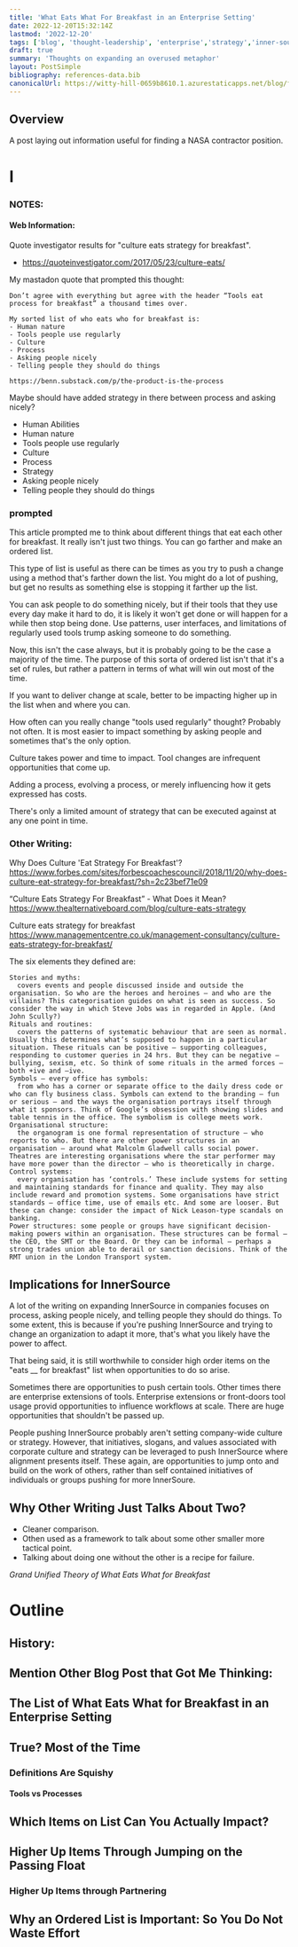 ```yaml
---
title: 'What Eats What For Breakfast in an Enterprise Setting'
date: 2022-12-20T15:32:14Z
lastmod: '2022-12-20'
tags: ['blog', 'thought-leadership', 'enterprise','strategy','inner-source']
draft: true
summary: 'Thoughts on expanding an overused metaphor'
layout: PostSimple
bibliography: references-data.bib
canonicalUrl: https://witty-hill-0659b8610.1.azurestaticapps.net/blog/finding-a-nasa-contractor-jobs/
---
```


## Overview

A post laying out information useful for finding a NASA contractor position.

<TOCInline toc={props.toc} exclude="Overview" toHeading={2} />


# I



### NOTES:

#### Web Information:
Quote investigator results for "culture eats strategy for breakfast". 
  - https://quoteinvestigator.com/2017/05/23/culture-eats/

My mastadon quote that prompted this thought:

```
Don’t agree with everything but agree with the header “Tools eat process for breakfast” a thousand times over.

My sorted list of who eats who for breakfast is:
- Human nature
- Tools people use regularly
- Culture
- Process
- Asking people nicely
- Telling people they should do things

https://benn.substack.com/p/the-product-is-the-process
```

Maybe should have added strategy in there between process and asking nicely?
- Human Abilities
- Human nature
- Tools people use regularly
- Culture
- Process
- Strategy
- Asking people nicely
- Telling people they should do things

### prompted
This article prompted me to think about different things that eat each other for breakfast. 
It really isn't just two things. You can go farther and make an ordered list. 

This type of list is useful as there can be times as you try to push a change using a method that's farther 
down the list. You might do a lot of pushing, but get no results as something else is stopping it farther 
up the list. 

You can ask people to do something nicely, but if their tools that they use every day make it hard to do, it 
is likely it won't get done or will happen for a while then stop being done. Use patterns, user interfaces, and 
limitations of regularly used tools trump asking someone to do something. 

Now, this isn't the case always, but it is probably going to be the case a majority of the time. The 
purpose of this sorta of ordered list isn't that it's a set of rules, but rather a pattern in terms of 
what will win out most of the time. 

If you want to deliver change at scale, better to be impacting higher up in the list when and where you can. 

How often can you really change "tools used regularly" thought? Probably not often. It is most easier to impact 
something by asking people and sometimes that's the only option. 

Culture takes power and time to impact. Tool changes are infrequent opportunities that come up. 

Adding a process, evolving a process, or merely influencing how it gets expressed has costs. 

There's only a limited amount of strategy that can be executed against at any one point in time. 


### Other Writing: 

Why Does Culture 'Eat Strategy For Breakfast'?
https://www.forbes.com/sites/forbescoachescouncil/2018/11/20/why-does-culture-eat-strategy-for-breakfast/?sh=2c23bef71e09


“Culture Eats Strategy For Breakfast” - What Does it Mean?
https://www.thealternativeboard.com/blog/culture-eats-strategy


Culture eats strategy for breakfast
https://www.managementcentre.co.uk/management-consultancy/culture-eats-strategy-for-breakfast/

The six elements they defined are:

    Stories and myths: 
      covers events and people discussed inside and outside the organisation. So who are the heroes and heroines – and who are the villains? This categorisation guides on what is seen as success. So consider the way in which Steve Jobs was in regarded in Apple. (And John Scully?)
    Rituals and routines: 
      covers the patterns of systematic behaviour that are seen as normal. Usually this determines what’s supposed to happen in a particular situation. These rituals can be positive – supporting colleagues, responding to customer queries in 24 hrs. But they can be negative – bullying, sexism, etc. So think of some rituals in the armed forces – both +ive and –ive.
    Symbols – every office has symbols: 
      from who has a corner or separate office to the daily dress code or who can fly business class. Symbols can extend to the branding – fun or serious – and the ways the organisation portrays itself through what it sponsors. Think of Google’s obsession with showing slides and table tennis in the office. The symbolism is college meets work.
    Organisational structure: 
      the organogram is one formal representation of structure – who reports to who. But there are other power structures in an organisation – around what Malcolm Gladwell calls social power. Theatres are interesting organisations where the star performer may have more power than the director – who is theoretically in charge.
    Control systems: 
      every organisation has ‘controls.’ These include systems for setting and maintaining standards for finance and quality. They may also include reward and promotion systems. Some organisations have strict standards – office time, use of emails etc. And some are looser. But these can change: consider the impact of Nick Leason-type scandals on banking.
    Power structures: some people or groups have significant decision-making powers within an organisation. These structures can be formal – the CEO, the SMT or the Board. Or they can be informal – perhaps a strong trades union able to derail or sanction decisions. Think of the RMT union in the London Transport system.



## Implications for InnerSource

A lot of the writing on expanding InnerSource in companies focuses on process, asking people nicely, and 
telling people they should do things. To some extent, this is because if you're pushing InnerSource and 
trying to change an organization to adapt it more, that's what you likely have the power to affect. 

That being said, it is still worthwhile to consider high order items on the "eats __ for breakfast" list when 
opportunities to do so arise. 

Sometimes there are opportunities to push certain tools. Other times there are enterprise extensions of tools. 
Enterprise extensions or front-doors tool usage provid opportunities to influence workflows at scale. There are 
huge opportunities that shouldn't be passed up. 

People pushing InnerSource probably aren't setting company-wide culture or strategy. However, that initiatives, slogans, 
and values associated with corporate culture and strategy can be leveraged to push InnerSource where alignment 
presents itself. These again, are opportunities to jump onto and build on the work of others, rather than self
contained initiatives of individuals or groups pushing for more InnerSoure. 

## Why Other Writing Just Talks About Two?
- Cleaner comparison.
- Othen used as a framework to talk about some other smaller more tactical point. 
- Talking about doing one without the other is a recipe for failure. 



_Grand Unified Theory of What Eats What for Breakfast_

# Outline 

## History:

## Mention Other Blog Post that Got Me Thinking:


## The List of What Eats What for Breakfast in an Enterprise Setting



## True? Most of the Time

### Definitions Are Squishy
#### Tools vs Processes


## Which Items on List Can You Actually Impact?


## Higher Up Items Through Jumping on the Passing Float


### Higher Up Items through Partnering


## Why an Ordered List is Important: So You Do Not Waste Effort






















